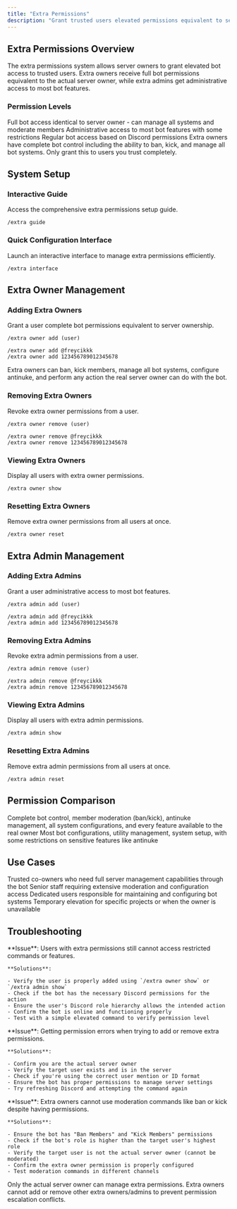 ```yaml
---
title: "Extra Permissions"
description: "Grant trusted users elevated permissions equivalent to server ownership or administrative access for bot management and moderation capabilities."
---
```


## Extra Permissions Overview

The extra permissions system allows server owners to grant elevated bot access to trusted users. Extra owners receive full bot permissions equivalent to the actual server owner, while extra admins get administrative access to most bot features.

### Permission Levels

<Steps>
  <Step title="Extra Owner">
    Full bot access identical to server owner - can manage all systems and moderate members
  </Step>
  <Step title="Extra Admin">
    Administrative access to most bot features with some restrictions
  </Step>
  <Step title="Standard User">
    Regular bot access based on Discord permissions
  </Step>
</Steps>

<Warning>
  Extra owners have complete bot control including the ability to ban, kick, and manage all bot systems. Only grant this to users you trust completely.
</Warning>

## System Setup

### Interactive Guide

Access the comprehensive extra permissions setup guide.

```Unspecified Example
/extra guide
```

### Quick Configuration Interface

Launch an interactive interface to manage extra permissions efficiently.

```Unspecified Example
/extra interface
```

## Extra Owner Management

### Adding Extra Owners

Grant a user complete bot permissions equivalent to server ownership.

<CodeGroup>

```Unspecified Example
/extra owner add (user)
```


```Unspecified Syntax
/extra owner add @freycikkk
/extra owner add 123456789012345678
```

</CodeGroup>

<Warning>
  Extra owners can ban, kick members, manage all bot systems, configure antinuke, and perform any action the real server owner can do with the bot.
</Warning>

### Removing Extra Owners

Revoke extra owner permissions from a user.

<CodeGroup>

```Unspecified Example
/extra owner remove (user)
```


```Unspecified Syntax
/extra owner remove @freycikkk
/extra owner remove 123456789012345678
```

</CodeGroup>

### Viewing Extra Owners

Display all users with extra owner permissions.

```Unspecified Example
/extra owner show
```

### Resetting Extra Owners

Remove extra owner permissions from all users at once.

```Unspecified Example
/extra owner reset
```

## Extra Admin Management

### Adding Extra Admins

Grant a user administrative access to most bot features.

<CodeGroup>

```Unspecified Example
/extra admin add (user)
```


```Unspecified Syntax
/extra admin add @freycikkk
/extra admin add 123456789012345678
```

</CodeGroup>

### Removing Extra Admins

Revoke extra admin permissions from a user.

<CodeGroup>

```Unspecified Example
/extra admin remove (user)
```


```Unspecified Syntax
/extra admin remove @freycikkk
/extra admin remove 123456789012345678
```

</CodeGroup>

### Viewing Extra Admins

Display all users with extra admin permissions.

```Unspecified Example
/extra admin show
```

### Resetting Extra Admins

Remove extra admin permissions from all users at once.

```Unspecified Example
/extra admin reset
```

## Permission Comparison

<CardGroup cols={2}>
  <Card title="Extra Owner Capabilities">
    Complete bot control, member moderation (ban/kick), antinuke management, all system configurations, and every feature available to the real owner
  </Card>
  <Card title="Extra Admin Capabilities">
    Most bot configurations, utility management, system setup, with some restrictions on sensitive features like antinuke
  </Card>
</CardGroup>

## Use Cases

<CardGroup cols={2}>
  <Card title="Co-Owners">
    Trusted co-owners who need full server management capabilities through the bot
  </Card>
  <Card title="Head Admins">
    Senior staff requiring extensive moderation and configuration access
  </Card>
  <Card title="Bot Managers">
    Dedicated users responsible for maintaining and configuring bot systems
  </Card>
  <Card title="Temporary Authority">
    Temporary elevation for specific projects or when the owner is unavailable
  </Card>
</CardGroup>

## Troubleshooting

<AccordionGroup>
  <Accordion title="Extra permissions not working - Users cannot access elevated features">
    **Issue**: Users with extra permissions still cannot access restricted commands or features.

    **Solutions**:

    - Verify the user is properly added using `/extra owner show` or `/extra admin show`
    - Check if the bot has the necessary Discord permissions for the action
    - Ensure the user's Discord role hierarchy allows the intended action
    - Confirm the bot is online and functioning properly
    - Test with a simple elevated command to verify permission level
  </Accordion>
  <Accordion title="Cannot manage extra permissions - Permission denied">
    **Issue**: Getting permission errors when trying to add or remove extra permissions.

    **Solutions**:

    - Confirm you are the actual server owner
    - Verify the target user exists and is in the server
    - Check if you're using the correct user mention or ID format
    - Ensure the bot has proper permissions to manage server settings
    - Try refreshing Discord and attempting the command again
  </Accordion>
  <Accordion title="Extra owners cannot moderate - Ban/kick commands failing">
    **Issue**: Extra owners cannot use moderation commands like ban or kick despite having permissions.

    **Solutions**:

    - Ensure the bot has "Ban Members" and "Kick Members" permissions
    - Check if the bot's role is higher than the target user's highest role
    - Verify the target user is not the actual server owner (cannot be moderated)
    - Confirm the extra owner permission is properly configured
    - Test moderation commands in different channels
  </Accordion>
</AccordionGroup>

<Info>
  Only the actual server owner can manage extra permissions. Extra owners cannot add or remove other extra owners/admins to prevent permission escalation conflicts.
</Info>